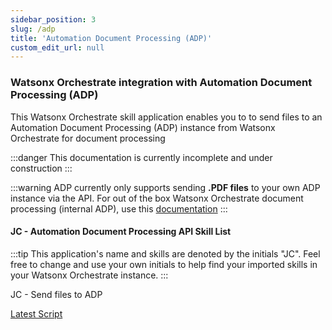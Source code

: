 ```yaml
---
sidebar_position: 3
slug: /adp
title: 'Automation Document Processing (ADP)'
custom_edit_url: null
---
```

### Watsonx Orchestrate integration with Automation Document Processing (ADP)

This Watsonx Orchestrate skill application enables you to to send files to an Automation Document Processing (ADP) instance from Watsonx Orchestrate for document processing

:::danger
This documentation is currently incomplete and under construction
:::

:::warning
ADP currently only supports sending <strong>.PDF files</strong> to your own ADP instance via the API. For out of the box Watsonx Orchestrate document processing (internal ADP), use this [documentation](https://www.ibm.com/docs/en/watson-orchestrate?topic=skills-building-document-processing)
:::

#### JC - Automation Document Processing API Skill List

:::tip
This application's name and skills are denoted by the initials "JC". Feel free to change and use your own initials to help find your imported skills in your Watsonx Orchestrate instance.
:::

JC - Send files to ADP

[Latest Script](https://github.com/ibm-client-engineering/solution-wxo/blob/main/assets/adp/scripts/JC%20-%20Watsonx%20Orchestrate%20ADP%20API.yml)